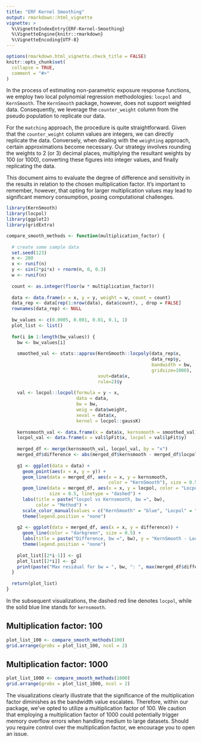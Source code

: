 ```yaml
---
title: "ERF Kernel Smoothing"
output: rmarkdown::html_vignette
vignette: >
  %\VignetteIndexEntry{ERF-Kernel-Smoothing}
  %\VignetteEngine{knitr::rmarkdown}
  %\VignetteEncoding{UTF-8}
---
```


```r
options(rmarkdown.html_vignette.check_title = FALSE)
knitr::opts_chunk$set(
  collapse = TRUE,
  comment = "#>"
)
```

In the process of estimating non-parametric exposure response functions, we employ two local polynomial regression methodologies: `locpol` and `KernSmooth`. The `KernSmooth` package, however, does not support weighted data. Consequently, we leverage the `counter_weight` column from the pseudo population to replicate our data.

For the `matching` approach, the procedure is quite straightforward. Given that the `counter_weight` column values are integers, we can directly replicate the data. Conversely, when dealing with the `weighting` approach, certain approximations become necessary. Our strategy involves rounding the weights to 2 (or 3) decimal places, multiplying the resultant weights by 100 (or 1000), converting these figures into integer values, and finally replicating the data.

This document aims to evaluate the degree of difference and sensitivity in the results in relation to the chosen multiplication factor. It's important to remember, however, that opting for larger multiplication values may lead to significant memory consumption, posing computational challenges.

```r
library(KernSmooth)
library(locpol)
library(ggplot2)
library(gridExtra)

compare_smooth_methods <- function(multiplication_factor) {
  
  # create some sample data
  set.seed(123)
  n <- 200
  x <- runif(n)
  y <- sin(2*pi*x) + rnorm(n, 0, 0.3)
  w <- runif(n)
  
  count <- as.integer(floor(w * multiplication_factor))
  
  data <- data.frame(x = x, y = y, weight = w, count = count)
  data_rep <- data[rep(1:nrow(data), data$count), , drop = FALSE]
  rownames(data_rep) <- NULL
  
  bw_values <- c(0.0005, 0.001, 0.01, 0.1, 1)
  plot_list <- list()
  
  for(i in 1:length(bw_values)) {
    bw <- bw_values[i]
    
    smoothed_val <- stats::approx(KernSmooth::locpoly(data_rep$x, 
                                                      data_rep$y, 
                                                      bandwidth = bw, 
                                                      gridsize=1000),
                                  xout=data$x,
                                  rule=2)$y
    
    val <- locpol::locpol(formula = y ~ x, 
                          data = data, 
                          bw = bw, 
                          weig = data$weight, 
                          xeval = data$x, 
                          kernel = locpol::gaussK)
    
    kernsmooth_val <- data.frame(x = data$x, kernsmooth = smoothed_val)
    locpol_val <- data.frame(x = val$lpFit$x, locpol = val$lpFit$y)
    
    merged_df <- merge(kernsmooth_val, locpol_val, by = "x")
    merged_df$difference <- abs(merged_df$kernsmooth - merged_df$locpol)
    
    g1 <- ggplot(data = data) +
      geom_point(aes(x = x, y = y)) +
      geom_line(data = merged_df, aes(x = x, y = kernsmooth, 
                                      color = "KernSmooth"), size = 0.5) +
      geom_line(data = merged_df, aes(x = x, y = locpol, color = "Locpol"), 
                size = 0.5, linetype = "dashed") +
      labs(title = paste("locpol vs Kernsmooth, bw =", bw), 
           color = "Method") +
      scale_color_manual(values = c("KernSmooth" = "blue", "Locpol" = "red")) + 
      theme(legend.position = "none")
    
    g2 <- ggplot(data = merged_df, aes(x = x, y = difference)) +
      geom_line(color = "darkgreen", size = 0.5) +
      labs(title = paste("Difference, bw =", bw), y = "KernSmooth - Locpol") + 
      theme(legend.position = "none")
    
    plot_list[[2*i-1]] <- g1
    plot_list[[2*i]] <- g2
    print(paste("Max residual for bw = ", bw, ": ", max(merged_df$difference)))
  }
  
  return(plot_list)
}
```

In the subsequent visualizations, the dashed red line denotes `locpol`, while the solid blue line stands for `kernsmooth`.

## Multiplication factor: 100

```r
plot_list_100 <- compare_smooth_methods(100)
grid.arrange(grobs = plot_list_100, ncol = 2)
```

## Multiplication factor: 1000

```r
plot_list_1000 <- compare_smooth_methods(1000)
grid.arrange(grobs = plot_list_1000, ncol = 2)
```

The visualizations clearly illustrate that the significance of the multiplication factor diminishes as the bandwidth value escalates. Therefore, within our package, we've opted to utilize a multiplication factor of 100. We caution that employing a multiplication factor of 1000 could potentially trigger memory overflow errors when handling medium to large datasets. Should you require control over the multiplication factor, we encourage you to open an issue. 
